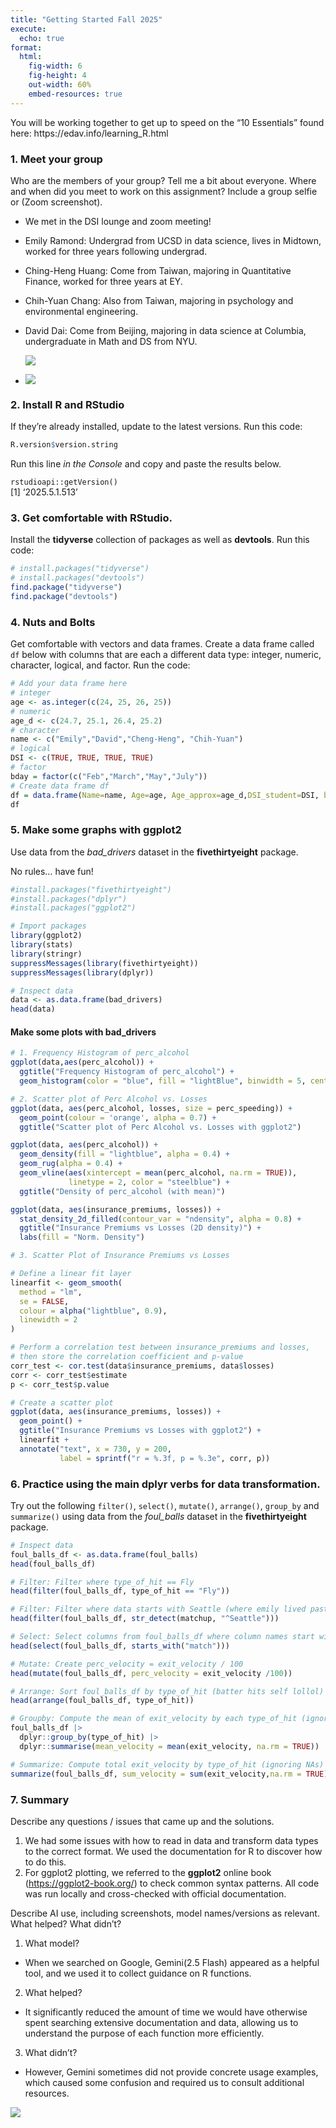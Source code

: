 ```yaml
---
title: "Getting Started Fall 2025"
execute:
  echo: true
format:
  html:
    fig-width: 6
    fig-height: 4
    out-width: 60%
    embed-resources: true
---
```


You will be working together to get up to speed on the "10 Essentials" found here: https://edav.info/learning_R.html

### 1. Meet your group

Who are the members of your group? Tell me a bit about everyone. Where and when did you meet to work on this assignment? Include a group selfie or (Zoom screenshot).

-   We met in the DSI lounge and zoom meeting!

-   Emily Ramond: Undergrad from UCSD in data science, lives in Midtown, worked for three years following undergrad.

-   Ching-Heng Huang: Come from Taiwan, majoring in Quantitative Finance, worked for three years at EY.

-   Chih-Yuan Chang: Also from Taiwan, majoring in psychology and environmental engineering.

-   David Dai: Come from Beijing, majoring in data science at Columbia, undergraduate in Math and DS from NYU.

    ![](images/clipboard-516593584.png)

-   ![](images/clipboard-1028541124.png)

### 2. Install R and RStudio

If they're already installed, update to the latest versions. Run this code:

```r
R.version$version.string
```

Run this line *in the Console* and copy and paste the results below.

`rstudioapi::getVersion()`<br> \[1\] ‘2025.5.1.513’

### 3. Get comfortable with RStudio.

Install the **tidyverse** collection of packages as well as **devtools**. Run this code:

```r
# install.packages("tidyverse")
# install.packages("devtools")
find.package("tidyverse")
find.package("devtools")
```

### 4. Nuts and Bolts

Get comfortable with vectors and data frames. Create a data frame called `df` below with columns that are each a different data type: integer, numeric, character, logical, and factor. Run the code:

```r
# Add your data frame here
# integer
age <- as.integer(c(24, 25, 26, 25))
# numeric
age_d <- c(24.7, 25.1, 26.4, 25.2)
# character
name <- c("Emily","David","Cheng-Heng", "Chih-Yuan")
# logical
DSI <- c(TRUE, TRUE, TRUE, TRUE)
# factor
bday = factor(c("Feb","March","May","July"))
# Create data frame df
df = data.frame(Name=name, Age=age, Age_approx=age_d,DSI_student=DSI, bday=bday)
df
```

### 5. Make some graphs with ggplot2

Use data from the *bad_drivers* dataset in the **fivethirtyeight** package.

No rules... have fun!

```r
#install.packages("fivethirtyeight")
#install.packages("dplyr")
#install.packages("ggplot2")
```

```r
# Import packages
library(ggplot2)
library(stats)
library(stringr)
suppressMessages(library(fivethirtyeight))
suppressMessages(library(dplyr))
```

```r
# Inspect data
data <- as.data.frame(bad_drivers)
head(data)
```

#### Make some plots with bad_drivers

```r
# 1. Frequency Histogram of perc_alcohol
ggplot(data,aes(perc_alcohol)) +
  ggtitle("Frequency Histogram of perc_alcohol") +
  geom_histogram(color = "blue", fill = "lightBlue", binwidth = 5, center = 52.5)
```

```r
# 2. Scatter plot of Perc Alcohol vs. Losses
ggplot(data, aes(perc_alcohol, losses, size = perc_speeding)) +
  geom_point(colour = 'orange', alpha = 0.7) +
  ggtitle("Scatter plot of Perc Alcohol vs. Losses with ggplot2")
```

```r
ggplot(data, aes(perc_alcohol)) +
  geom_density(fill = "lightblue", alpha = 0.4) +
  geom_rug(alpha = 0.4) +
  geom_vline(aes(xintercept = mean(perc_alcohol, na.rm = TRUE)),
             linetype = 2, color = "steelblue") +
  ggtitle("Density of perc_alcohol (with mean)")
```

```r
ggplot(data, aes(insurance_premiums, losses)) +
  stat_density_2d_filled(contour_var = "ndensity", alpha = 0.8) +
  ggtitle("Insurance Premiums vs Losses (2D density)") +
  labs(fill = "Norm. Density")
```

```r
# 3. Scatter Plot of Insurance Premiums vs Losses

# Define a linear fit layer
linearfit <- geom_smooth(
  method = "lm", 
  se = FALSE, 
  colour = alpha("lightblue", 0.9),
  linewidth = 2
)

# Perform a correlation test between insurance_premiums and losses, 
# then store the correlation coefficient and p-value
corr_test <- cor.test(data$insurance_premiums, data$losses)
corr <- corr_test$estimate
p <- corr_test$p.value

# Create a scatter plot
ggplot(data, aes(insurance_premiums, losses)) + 
  geom_point() +
  ggtitle("Insurance Premiums vs Losses with ggplot2") +
  linearfit +
  annotate("text", x = 730, y = 200,
           label = sprintf("r = %.3f, p = %.3e", corr, p))
```

### 6. Practice using the main **dplyr** verbs for data transformation.

Try out the following `filter()`, `select()`, `mutate()`, `arrange()`, `group_by` and `summarize()` using data from the *foul_balls* dataset in the **fivethirtyeight** package.

```r
# Inspect data
foul_balls_df <- as.data.frame(foul_balls)
head(foul_balls_df)
```

```r
# Filter: Filter where type_of_hit == Fly
head(filter(foul_balls_df, type_of_hit == "Fly"))
```

```r
# Filter: Filter where data starts with Seattle (where emily lived past 3 years)
head(filter(foul_balls_df, str_detect(matchup, "^Seattle")))
```

```r
# Select: Select columns from foul_balls_df where column names start with "match"
head(select(foul_balls_df, starts_with("match")))
```

```r
# Mutate: Create perc_velocity = exit_velocity / 100
head(mutate(foul_balls_df, perc_velocity = exit_velocity /100))
```

```r
# Arrange: Sort foul_balls_df by type_of_hit (batter hits self lollol)
head(arrange(foul_balls_df, type_of_hit))
```

```r
# Groupby: Compute the mean of exit_velocity by each type_of_hit (ignoring NAs)
foul_balls_df |>
  dplyr::group_by(type_of_hit) |>
  dplyr::summarise(mean_velocity = mean(exit_velocity, na.rm = TRUE))

```

```r
# Summarize: Compute total exit_velocity by type_of_hit (ignoring NAs)
summarize(foul_balls_df, sum_velocity = sum(exit_velocity,na.rm = TRUE), .by=type_of_hit)
```

### 7. Summary

Describe any questions / issues that came up and the solutions.

1.  We had some issues with how to read in data and transform data types to the correct format. We used the documentation for R to discover how to do this.
2.  For ggplot2 plotting, we referred to the **ggplot2** online book ([https://ggplot2-book.org/](#0)) to check common syntax patterns. All code was run locally and cross-checked with official documentation.

Describe AI use, including screenshots, model names/versions as relevant. What helped? What didn't?

1.  What model?\

-   When we searched on Google, Gemini(2.5 Flash) appeared as a helpful tool, and we used it to collect guidance on R functions.

2.  What helped?\

-   It significantly reduced the amount of time we would have otherwise spent searching extensive documentation and data, allowing us to understand the purpose of each function more efficiently.

3.  What didn't?\

-   However, Gemini sometimes did not provide concrete usage examples, which caused some confusion and required us to consult additional resources.

![](images/clipboard-906025595.png)
